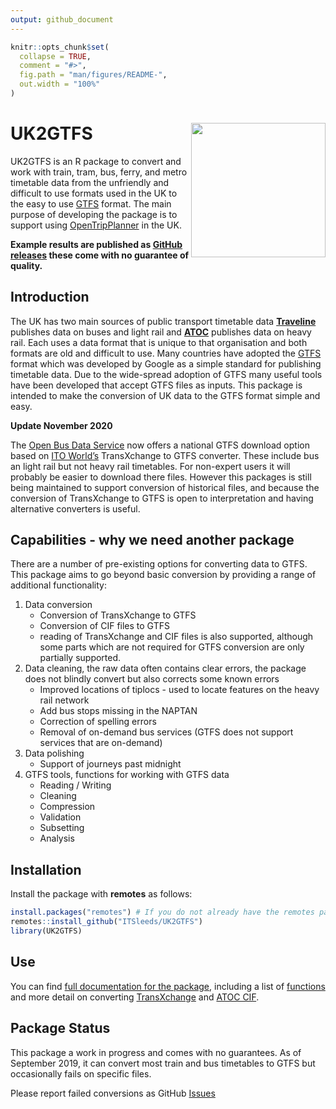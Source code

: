 ```yaml
---
output: github_document
---
```


<!-- README.md is generated from README.Rmd. Please edit that file -->

```r
knitr::opts_chunk$set(
  collapse = TRUE,
  comment = "#>",
  fig.path = "man/figures/README-",
  out.width = "100%"
)
```
# UK2GTFS <a href='https://itsleeds.github.io/'><img src='man/figures/logo.png' align="right" height=215/></a>





UK2GTFS is an R package to convert and work with train, tram, bus, ferry, and metro timetable data from the unfriendly and difficult to use formats used in the UK to the easy to use [GTFS](https://developers.google.com/transit/gtfs/) format. The main purpose of developing the package is to support using [OpenTripPlanner](https://github.com/ropensci/opentripplanner) in the UK.

**Example results are published as [GitHub releases](https://github.com/ITSLeeds/UK2GTFS/releases) these come with no guarantee of quality.**

## Introduction

The UK has two main sources of public transport timetable data [**Traveline**](https://www.travelinedata.org.uk/) publishes data on buses and light rail and [**ATOC**](http://data.atoc.org/rail-industry-data) publishes data on heavy rail. Each uses a data format that is unique to that organisation and both formats are old and difficult to use.  Many countries have adopted the [GTFS](https://developers.google.com/transit/gtfs/) format which was developed by Google as a simple standard for publishing timetable data. Due to the wide-spread adoption of GTFS many useful tools have been developed that accept GTFS files as inputs. This package is intended to make the conversion of UK data to the GTFS format simple and easy.

**Update November 2020**

The [Open Bus Data Service](https://data.bus-data.dft.gov.uk/downloads/) now offers a national GTFS download option based on [ITO World's](https://www.itoworld.com) TransXchange to GTFS converter. These include bus an light rail but not heavy rail timetables. For non-expert users it will probably be easier to download there files. However this packages is still being maintained to support conversion of historical files, and because the conversion of TransXchange to GTFS is open to interpretation and having alternative converters is useful.

## Capabilities - why we need another package

There are a number of pre-existing options for converting data to GTFS. This package aims to go beyond basic conversion by providing a range of additional functionality:

1. Data conversion
    + Conversion of TransXchange to GTFS
    + Conversion of CIF files to GTFS
    + reading of TransXchange and CIF files is also supported, although some parts which are not required for GTFS conversion are only partially supported.
1. Data cleaning, the raw data often contains clear errors, the package does not blindly convert but also corrects some known errors
    + Improved locations of tiplocs - used to locate features on the heavy rail network
    + Add bus stops missing in the NAPTAN
    + Correction of spelling errors
    + Removal of on-demand bus services (GTFS does not support services that are on-demand)
1. Data polishing
    + Support of journeys past midnight
1. GTFS tools, functions for working with GTFS data
    + Reading / Writing
    + Cleaning
    + Compression
    + Validation
    + Subsetting
    + Analysis
    


## Installation

Install the package with **remotes** as follows:

```r
install.packages("remotes") # If you do not already have the remotes package
remotes::install_github("ITSleeds/UK2GTFS")
library(UK2GTFS)
```

## Use

You can find [full documentation for the package](https://itsleeds.github.io/UK2GTFS/), including a list of [functions](https://itsleeds.github.io/UK2GTFS/reference/index.html) and more detail on converting [TransXchange](https://itsleeds.github.io/UK2GTFS/articles/transxchange.html) and [ATOC CIF](https://itsleeds.github.io/UK2GTFS/articles/ATOC.html). 

## Package Status

This package a work in progress and comes with no guarantees. As of September 2019, it can convert most train and bus timetables to GTFS but occasionally fails on specific files. 

Please report failed conversions as GitHub [Issues](https://github.com/itsleeds/uk2gtfs/issues)
